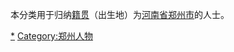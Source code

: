 {{Catnav|頁面分類|各種主題的頁面分類|依中国各省来作的分类|各地中国人|河南人}}
{{Catnav|頁面分類|人物|各國人物|中国人|各地中国人|河南人}}

本分类用于归纳[[籍贯|籍贯]]（出生地）为[[河南省|河南省]][[郑州市|郑州市]]的人士。

[[Category:河南人|*]]
[[Category:郑州人物|Category:郑州人物]]